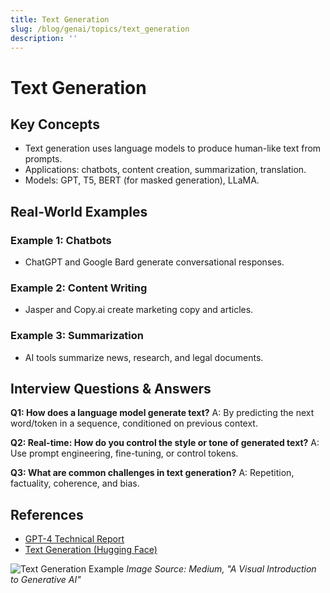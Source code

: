 ```yaml
---
title: Text Generation
slug: /blog/genai/topics/text_generation
description: ''
---
```

# Text Generation

## Key Concepts
- Text generation uses language models to produce human-like text from prompts.
- Applications: chatbots, content creation, summarization, translation.
- Models: GPT, T5, BERT (for masked generation), LLaMA.

## Real-World Examples

### Example 1: Chatbots
- ChatGPT and Google Bard generate conversational responses.

### Example 2: Content Writing
- Jasper and Copy.ai create marketing copy and articles.

### Example 3: Summarization
- AI tools summarize news, research, and legal documents.

## Interview Questions & Answers

**Q1: How does a language model generate text?**
A: By predicting the next word/token in a sequence, conditioned on previous context.

**Q2: Real-time: How do you control the style or tone of generated text?**
A: Use prompt engineering, fine-tuning, or control tokens.

**Q3: What are common challenges in text generation?**
A: Repetition, factuality, coherence, and bias.

## References
- [GPT-4 Technical Report](https://cdn.openai.com/papers/gpt-4.pdf)
- [Text Generation (Hugging Face)](https://huggingface.co/tasks/text-generation)

![Text Generation Example](https://miro.medium.com/v2/resize:fit:1400/format:webp/1*QwQwQwQwQwQwQwQwQwQwQw.png)
*Image Source: Medium, "A Visual Introduction to Generative AI"*
